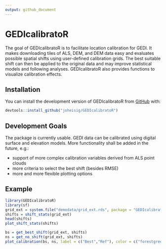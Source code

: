 ```yaml
---
output: github_document
---
```


# GEDIcalibratoR

The goal of GEDIcalibratoR is to facilitate location calibration for GEDI. It makes downloading tiles of ALS, DEM, and DEM data easy and evaluates possible spatial shifts using user-defined calibration grids. The best suitable shift can then be applied to the original data and may improve statistical models and following analyses. GEDIcalibratoR also provides functions to visualize calibration effects.

## Installation

You can install the development version of GEDIcalibratoR from [GitHub](https://github.com/) with:

```r
devtools::install_github("joheisig/GEDIcalibratoR")
```

## Development Goals

The package is currently usable. GEDI data can be calibrated using digital surface and elevation models. More functionality shall be added in the future, e.g.:

- support of more complex calibration variables derived from ALS point clouds
- more criteria to select the best shift (besides RMSE)
- more and more flexible plotting options

## Example 

```r
library(GEDIcalibratoR)
library(sf)
grid_ext = system.file("demodata/grid_ext.rds", package = "GEDIcalibratoR") |> readRDS()
shifts = shift_stats(grid_ext)
head(shifts)
plot_shift_stats(shifts)

bs = get_best_shift(grid_ext, shifts)
ns = get_no_shift(grid_ext, shifts)
plot_calibration(bs, ns, label = c("Best","Ref"), color = c("forestgreen", "firebrick"))
```

